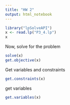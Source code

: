 ```yaml
---
title: "HW 2"
output: html_notebook
---
```



```r
library("lpSolveAPI")
x <- read.lp("P3_4.lp")
x
```

Now, solve for the problem
```r
solve(x)
get.objective(x)
```
Get variables and constraints
```r
get.constraints(x)
```
get variables
```r
get.variables(x)
```


